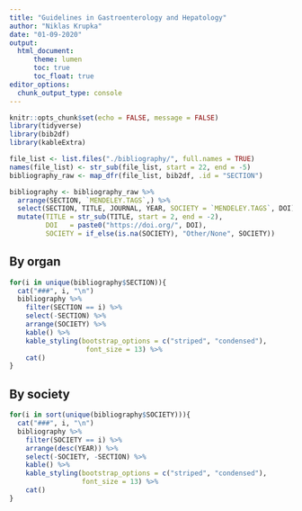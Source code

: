 ```yaml
---
title: "Guidelines in Gastroenterology and Hepatology"
author: "Niklas Krupka"
date: "01-09-2020"
output:
  html_document:
      theme: lumen
      toc: true
      toc_float: true
editor_options: 
  chunk_output_type: console
---
```


```r
knitr::opts_chunk$set(echo = FALSE, message = FALSE)
library(tidyverse)
library(bib2df)
library(kableExtra)
```


```r
file_list <- list.files("./bibliography/", full.names = TRUE)
names(file_list) <- str_sub(file_list, start = 22, end = -5)
bibliography_raw <- map_dfr(file_list, bib2df, .id = "SECTION")

bibliography <- bibliography_raw %>%
  arrange(SECTION, `MENDELEY.TAGS`,) %>% 
  select(SECTION, TITLE, JOURNAL, YEAR, SOCIETY = `MENDELEY.TAGS`, DOI) %>%
  mutate(TITLE = str_sub(TITLE, start = 2, end = -2),
         DOI   = paste0("https://doi.org/", DOI),
         SOCIETY = if_else(is.na(SOCIETY), "Other/None", SOCIETY))
```


## By organ

```r
for(i in unique(bibliography$SECTION)){
  cat("###", i, "\n")
  bibliography %>%
    filter(SECTION == i) %>%
    select(-SECTION) %>%
    arrange(SOCIETY) %>% 
    kable() %>%
    kable_styling(bootstrap_options = c("striped", "condensed"), 
                   font_size = 13) %>%
    cat()
}
```

## By society

```r
for(i in sort(unique(bibliography$SOCIETY))){
  cat("###", i, "\n")
  bibliography %>%
    filter(SOCIETY == i) %>%
    arrange(desc(YEAR)) %>% 
    select(-SOCIETY, -SECTION) %>%
    kable() %>%
    kable_styling(bootstrap_options = c("striped", "condensed"), 
                  font_size = 13) %>%
    cat()
}
```
